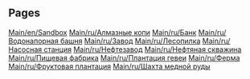 
== Pages ==
[[Main/en/Sandbox]]
[[Main/ru/Алмазные копи]]
[[Main/ru/Банк]]
[[Main/ru/Водонапорная башня]]
[[Main/ru/Завод]]
[[Main/ru/Лесопилка]]
[[Main/ru/Насосная станция]]
[[Main/ru/Нефтезавод]]
[[Main/ru/Нефтяная скважина]]
[[Main/ru/Пищевая фабрика]]
[[Main/ru/Плантация гевеи]]
[[Main/ru/Ферма]]
[[Main/ru/Фруктовая плантация]]
[[Main/ru/Шахта медной руды]]
